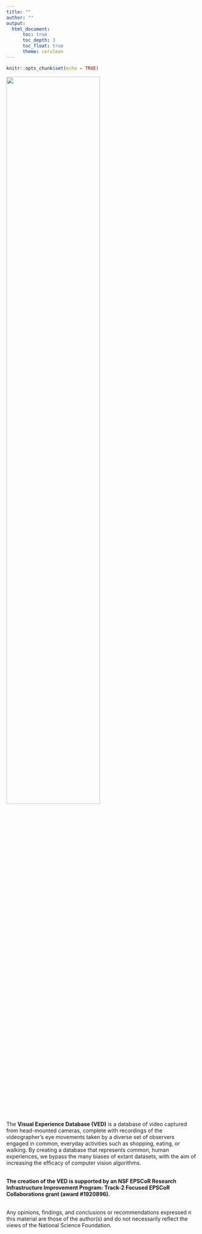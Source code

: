 ---
title: ""
author: ""
output: 
  html_document:
      toc: true
      toc_depth: 3
      toc_float: true
      theme: cerulean
---

```{r setup, include=FALSE}
knitr::opts_chunk$set(echo = TRUE)
```

![](C:\Users\Maggie\Desktop\VEDWebsite\VED\logo3.jpg){width=70%}

The **Visual Experience Database (VED)** is a database of video captured from head-mounted cameras, complete with recordings of the videographer’s eye movements taken by a diverse set of observers engaged in common, everyday activities such as shopping, eating, or walking.  By creating a database that represents common, human experiences, we bypass the many biases of extant datasets, with the aim of increasing the efficacy of computer vision algorithms.  
\

**The creation of the VED is supported by an NSF EPSCoR Research Infrastructure Improvement Program: Track-2 Focused EPSCoR Collaborations grant (award #1920896).**  
\

Any opinions, findings, and conclusions or recommendations expressed n this material are those of the author(s) and do not necessarily reflect the views of the National Science Foundation.